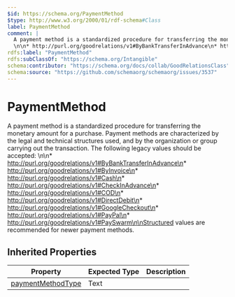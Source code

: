 ```yaml
---
$id: https://schema.org/PaymentMethod
$type: http://www.w3.org/2000/01/rdf-schema#Class
label: PaymentMethod
comment: |
  A payment method is a standardized procedure for transferring the monetary amount for a purchase. Payment methods are characterized by the legal and technical structures used, and by the organization or group carrying out the transaction. The following legacy values should be accepted:
  \n\n* http://purl.org/goodrelations/v1#ByBankTransferInAdvance\n* http://purl.org/goodrelations/v1#ByInvoice\n* http://purl.org/goodrelations/v1#Cash\n* http://purl.org/goodrelations/v1#CheckInAdvance\n* http://purl.org/goodrelations/v1#COD\n* http://purl.org/goodrelations/v1#DirectDebit\n* http://purl.org/goodrelations/v1#GoogleCheckout\n* http://purl.org/goodrelations/v1#PayPal\n* http://purl.org/goodrelations/v1#PaySwarm\n\nStructured values are recommended for newer payment methods.
rdfs:label: "PaymentMethod"
rdfs:subClassOf: "https://schema.org/Intangible"
schema:contributor: "https://schema.org/docs/collab/GoodRelationsClass"
schema:source: "https://github.com/schemaorg/schemaorg/issues/3537"
---
```


# PaymentMethod

A payment method is a standardized procedure for transferring the monetary amount for a purchase. Payment methods are characterized by the legal and technical structures used, and by the organization or group carrying out the transaction. The following legacy values should be accepted:
    \n\n* http://purl.org/goodrelations/v1#ByBankTransferInAdvance\n* http://purl.org/goodrelations/v1#ByInvoice\n* http://purl.org/goodrelations/v1#Cash\n* http://purl.org/goodrelations/v1#CheckInAdvance\n* http://purl.org/goodrelations/v1#COD\n* http://purl.org/goodrelations/v1#DirectDebit\n* http://purl.org/goodrelations/v1#GoogleCheckout\n* http://purl.org/goodrelations/v1#PayPal\n* http://purl.org/goodrelations/v1#PaySwarm\n\nStructured values are recommended for newer payment methods.

## Inherited Properties

| Property | Expected Type | Description |
| --- | --- | --- |
| [paymentMethodType](https://schema.org/paymentMethodType) | Text |  |
